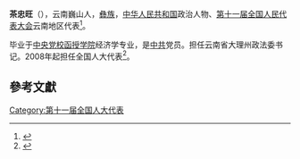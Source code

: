'''茶忠旺'''（{{bd|1965年||}}），云南巍山人，[[彝族|彝族]]，[[中华人民共和国|中华人民共和国]]政治人物、[[第十一届全国人民代表大会|第十一届全国人民代表大会]]云南地区代表<ref>{{cite web|author=新华网|title=第十一届全国人大代表|url=http://news.xinhuanet.com/ziliao/2008-03/03/content_7708230.htm?node=36628|publisher=新华网|accessdate=2014-01-07}}</ref>。

毕业于[[中央党校函授学院|中央党校函授学院]]经济学专业，是[[中共|中共]]党员。担任云南省大理州政法委书记。2008年起担任全国人大代表<ref>{{cite news|title=全国人大代表信息-茶忠旺|url= http://210.82.31.1:8084/delegate/viewDelegate.action?dbid=112404|accessdate=2013-04-05|newspaper=全国人大网|archive-url=https://web.archive.org/web/20140524003854/http://www.npc.gov.cn/delegate/viewDelegate.action?dbid=112404|archive-date=2014-05-24|dead-url=yes}}</ref>。

==參考文獻==
{{reflist}}
[[Category:第十一届全国人大代表|Category:第十一届全国人大代表]]